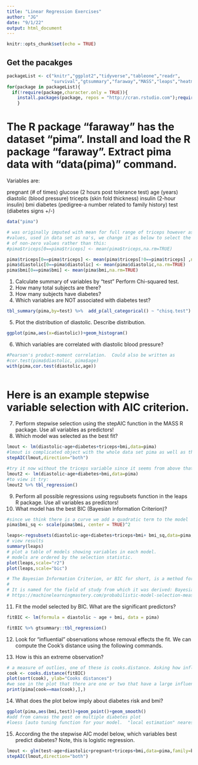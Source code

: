 ```yaml
---
title: "Linear Regression Exercises"
author: "JG"
date: "9/1/22"
output: html_document
---
```


```r
knitr::opts_chunk$set(echo = TRUE)
```

## Get the pacakges
```r
packageList <- c("knitr","ggplot2","tidyverse","tableone","readr",
                 "survival","gtsummary","faraway","MASS","leaps","heatmap3")
for(package in packageList){
  if(!require(package,character.only = TRUE)){
    install.packages(package, repos = "http://cran.rstudio.com");require(package,character.only = TRUE);}
    }
```

# The R package “faraway” has the dataset “pima”. Install and load the R package “faraway”. Extract pima data with “data(pima)” command.

Variables are:

pregnant (# of times)
glucose (2 hours post tolerance test)
age (years)
diastolic (blood pressure)
tricepts (skin fold thickness)
insulin (2-hour insulin)
bmi
diabetes (pedigree-a number related to family history)
test (diabetes signs +/-)

```r
data("pima")

# was originally imputed with mean for full range of triceps however as many zero
#values, used in data set as na's, we change it as below to select the complent set
# of non-zero values rather than this:
#pima$triceps[0==pima$triceps] <- mean(pima$triceps,na.rm=TRUE)

pima$triceps[0==pima$triceps] <- mean(pima$triceps[!0==pima$triceps] ,na.rm=TRUE)
pima$diastolic[0==pima$diastolic] <- mean(pima$diastolic,na.rm=TRUE)
pima$bmi[0==pima$bmi] <- mean(pima$bmi,na.rm=TRUE)


```


1. Calculate summary of variables by "test" Perform Chi-squared test.
2. How many total subjects are there?
3. How many subjects have diabetes?
4. Which variables are NOT associated with diabetes test?

```r

tbl_summary(pima,by=test) %>%  add_p(all_categorical() ~ "chisq.test")

```


	
5. Plot the distribution of diastolic. Describe distribution.

```r
ggplot(pima,aes(x=diastolic))+geom_histogram()

```

6. Which variables are correlated with diastolic blood pressure?

```r
#Pearson's product-moment correlation.  Could also be written as 
#cor.test(pima$diastolic, pima$age)
with(pima,cor.test(diastolic,age))



```


# Here is an example stepwise variable selection with AIC criterion.

7. Perform stepwise selection using the stepAIC function in the MASS R package. Use all variables as predictors!
8. Which model was selected as the best fit?

```r
lmout <- lm(diastolic~age+diabetes+triceps+bmi,data=pima)
#lmout is complicated object with the whole data set pima as well as the model made with lm and various other aspects of it statistically.  Below stepAIC function takes lmout and uses bidirectional approach to variable selection to optimize model.  AIC is the Aikake Information Criteria one of several approaches to this process.  Lower AIC value is better.
stepAIC(lmout,direction="both")

#try it now without the triceps variable since it seems from above that it does not help
lmout2 <- lm(diastolic~age+diabetes+bmi,data=pima)
#to view it try:
lmout2 %>% tbl_regression()
```


9. Perform all possible regressions using regsubsets function in the leaps R package. Use all variables as predictors!
10. What model has the best BIC (Bayesian Information Criterion)?


```r

#since we think there is a curve we add a quadratic term to the model
pima$bmi_sq <- scale(pima$bmi, center = TRUE)^2

leaps<-regsubsets(diastolic~age+diabetes+triceps+bmi+ bmi_sq,data=pima,nbest=10)
# view results 
summary(leaps)
# plot a table of models showing variables in each model.
# models are ordered by the selection statistic.
plot(leaps,scale="r2")
plot(leaps,scale="bic")

# The Bayesian Information Criterion, or BIC for short, is a method for scoring and selecting a model.
# 
# It is named for the field of study from which it was derived: Bayesian probability and inference. Like AIC, it is appropriate for models fit under the maximum likelihood estimation framework. For additional information see:
# https://machinelearningmastery.com/probabilistic-model-selection-measures/

```

11. Fit the model selected by BIC. What are the significant predictors?

```r
fitBIC <- lm(formula = diastolic ~ age + bmi, data = pima)

fitBIC %>% gtsummary::tbl_regression()


```
12. Look for “influential” observations whose removal effects the fit.
We can compute the Cook’s distance using the following commands.

13. How is this an extreme observation?

```r
# a measure of outlies, one of these is cooks.distance. Asking how influential is that observation? What if we took it out, does it change the parameter slopes?
cook <- cooks.distance(fitBIC)
plot(sort(cook), ylab="Cooks distances")
#we see in the plot that there are one or two that have a large influence and we can drill down to that observation as below by selecting the max cook 
print(pima[cook==max(cook),],)


```


14. What does the plot below imply about diabetes risk and bmi?

```r
ggplot(pima,aes(bmi,test))+geom_point()+geom_smooth()
#add from canvas the post on multiple diabetes plot
#loess [auto tuning function for your model.  "local estimation" nearest neighbor like approach ~ weighted nearest neighbor]
```


15. According the the stepwise AIC model below, which variables best predict diabetes? Note, this is logistic regression.

```r
lmout <- glm(test~age+diastolic+pregnant+triceps+bmi,data=pima,family=binomial)
stepAIC(lmout,direction="both")
```






